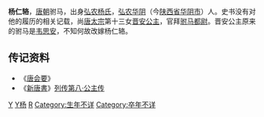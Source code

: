 '''杨仁辂'''，[[唐朝|唐朝]]驸马，出身[[弘农杨氏|弘农杨氏]]，[[弘农|弘农]][[华阴|华阴]]（今[[陕西省|陕西省]][[华阴市|华阴市]]）人。史书没有对他的履历的相关记载，尚[[唐太宗|唐太宗]]第十三女[[晋安公主|晋安公主]]，官拜[[驸马都尉|驸马都尉]]。晋安公主原来的驸马是[[韦思安|韦思安]]，不知何故改嫁杨仁辂。

== 传记资料 ==
*《[[唐会要|唐会要]]》
*《[[新唐書|新唐書]]》[[s:新唐书/卷083|列传第八·公主传]] 

[[Category:唐朝驸马|Y]]
[[Category:华阴人|Y杨]]
[[Category:杨姓|R]]
[[Category:生年不详|Category:生年不详]]
[[Category:卒年不详|Category:卒年不详]]